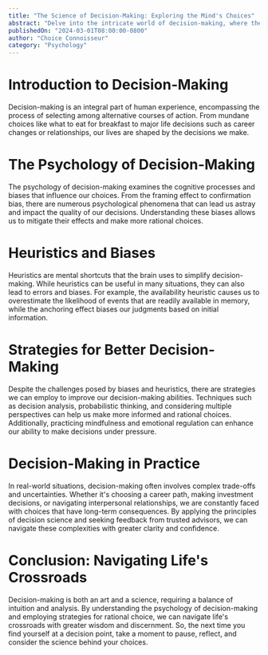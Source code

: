 ```yaml
---
title: "The Science of Decision-Making: Exploring the Mind's Choices"
abstract: "Delve into the intricate world of decision-making, where the mind navigates through a maze of options to arrive at choices that shape our lives. Explore the cognitive processes, biases, and heuristics that influence our decisions, and uncover strategies for making more informed and rational choices. From simple everyday decisions to complex life-altering ones, gain insights into the science behind decision-making and empower yourself to navigate the complexities of choice with clarity and confidence."
publishedOn: "2024-03-01T08:00:00-0800"
author: "Choice Connoisseur"
category: "Psychology"
---
```


# Introduction to Decision-Making

Decision-making is an integral part of human experience, encompassing the process of selecting among alternative courses of action. From mundane choices like what to eat for breakfast to major life decisions such as career changes or relationships, our lives are shaped by the decisions we make.

# The Psychology of Decision-Making

The psychology of decision-making examines the cognitive processes and biases that influence our choices. From the framing effect to confirmation bias, there are numerous psychological phenomena that can lead us astray and impact the quality of our decisions. Understanding these biases allows us to mitigate their effects and make more rational choices.

# Heuristics and Biases

Heuristics are mental shortcuts that the brain uses to simplify decision-making. While heuristics can be useful in many situations, they can also lead to errors and biases. For example, the availability heuristic causes us to overestimate the likelihood of events that are readily available in memory, while the anchoring effect biases our judgments based on initial information.

# Strategies for Better Decision-Making

Despite the challenges posed by biases and heuristics, there are strategies we can employ to improve our decision-making abilities. Techniques such as decision analysis, probabilistic thinking, and considering multiple perspectives can help us make more informed and rational choices. Additionally, practicing mindfulness and emotional regulation can enhance our ability to make decisions under pressure.

# Decision-Making in Practice

In real-world situations, decision-making often involves complex trade-offs and uncertainties. Whether it's choosing a career path, making investment decisions, or navigating interpersonal relationships, we are constantly faced with choices that have long-term consequences. By applying the principles of decision science and seeking feedback from trusted advisors, we can navigate these complexities with greater clarity and confidence.

# Conclusion: Navigating Life's Crossroads

Decision-making is both an art and a science, requiring a balance of intuition and analysis. By understanding the psychology of decision-making and employing strategies for rational choice, we can navigate life's crossroads with greater wisdom and discernment. So, the next time you find yourself at a decision point, take a moment to pause, reflect, and consider the science behind your choices.
